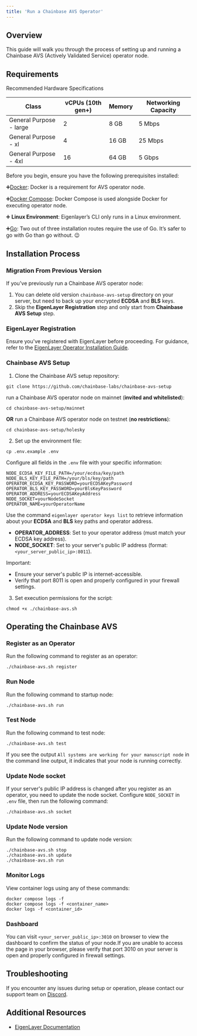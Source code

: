 ```yaml
---
title: 'Run a Chainbase AVS Operator'
---
```


## Overview

This guide will walk you through the process of setting up and running a Chainbase AVS (Actively Validated Service) operator node.

## Requirements

Recommended Hardware Specifications

| Class | vCPUs (10th gen+) | Memory | Networking Capacity |
|-------|-------------------|--------|---------------------|
| General Purpose - large | 2 | 8 GB | 5 Mbps |
| General Purpose - xl | 4 | 16 GB | 25 Mbps |
| General Purpose - 4xl | 16 | 64 GB | 5 Gbps |

Before you begin, ensure you have the following prerequisites installed:

➕[Docker](https://docs.docker.com/get-docker/): Docker is a requirement for AVS operator node.

➕[Docker Compose](https://docs.docker.com/compose/install/):  Docker Compose is used alongside Docker for executing operator node.

➕ **Linux Environment**: Eigenlayer’s CLI only runs in a Linux environment.

➕[Go](https://go.dev/doc/install): Two out of three installation routes require the use of Go. It’s safer to go with Go than go without. 😉


## Installation Process

### Migration From Previous Version

If you've previously run a Chainbase AVS operator node:
1. You can delete old version `chainbase-avs-setup` directory on your server, but need to back up your encrypted **ECDSA** and **BLS** keys.
2. Skip the **EigenLayer Registration** step and only start from **Chainbase AVS Setup** step.

### EigenLayer Registration

Ensure you've registered with EigenLayer before proceeding. For guidance, refer to the [EigenLayer Operator Installation Guide](https://docs.eigenlayer.xyz/eigenlayer/operator-guides/operator-installation).

### Chainbase AVS Setup

1. Clone the Chainbase AVS setup repository:
```
git clone https://github.com/chainbase-labs/chainbase-avs-setup
```
run a Chainbase AVS operator node on mainnet (**invited and whitelisted**):
```
cd chainbase-avs-setup/mainnet
```
**OR** run a Chainbase AVS operator node on testnet (**no restrictions**):
```
cd chainbase-avs-setup/holesky
```

2. Set up the environment file:
```
cp .env.example .env
```
Configure all fields in the `.env` file with your specific information:
```
NODE_ECDSA_KEY_FILE_PATH=/your/ecdsa/key/path
NODE_BLS_KEY_FILE_PATH=/your/bls/key/path
OPERATOR_ECDSA_KEY_PASSWORD=yourECDSAKeyPassword
OPERATOR_BLS_KEY_PASSWORD=yourBlsKeyPassword
OPERATOR_ADDRESS=yourECDSAKeyAddress
NODE_SOCKET=yourNodeSocket
OPERATOR_NAME=yourOperatorName
```
Use the command `eigenlayer operator keys list` to retrieve information about your  **ECDSA** and **BLS** key paths and operator address.
- **OPERATOR_ADDRESS**: Set to your operator address (must match your ECDSA key address).
- **NODE_SOCKET**: Set to your server's public IP address (format: `<your_server_public_ip>:8011`).

Important:
- Ensure your server's public IP is internet-accessible.
- Verify that port 8011 is open and properly configured in your firewall settings.

3. Set execution permissions for the script:
```shell
chmod +x ./chainbase-avs.sh
```

## Operating the Chainbase AVS

### Register as an Operator

Run the following command to register as an operator:
```shell
./chainbase-avs.sh register
```
### Run Node

Run the following command to startup node:
```shell
./chainbase-avs.sh run
```
### Test Node

Run the following command to test node:
```shell
./chainbase-avs.sh test
```
If you see the output `All systems are working for your manuscript node` in the command line output, it indicates that your node is running correctly.
### Update Node socket

If your server's public IP address is changed after you register as an operator, you need to update the node socket.
Configure `NODE_SOCKET` in `.env` file, then run the following command:
```shell
./chainbase-avs.sh socket
```
### Update Node version

Run the following command to update node version:
```shell
./chainbase-avs.sh stop
./chainbase-avs.sh update
./chainbase-avs.sh run
```

### Monitor Logs

View container logs using any of these commands:
```shell
docker compose logs -f
docker compose logs -f <container_name>
docker logs -f <container_id>
```

### Dashboard

You can visit `<your_server_public_ip>:3010` on browser to view the dashboard to confirm the status of your node.If you are unable to access the page in your browser, please verify that port 3010 on your server is open and properly configured in firewall settings.

## Troubleshooting

If you encounter any issues during setup or operation, please contact our support team on [Discord](https://discord.com/channels/933995010158907422/1268125787546980403).

## Additional Resources
- [EigenLayer Documentation](https://docs.eigenlayer.xyz/)
